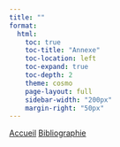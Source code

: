 ```yaml
---
title: ""
format: 
  html:
    toc: true
    toc-title: "Annexe"
    toc-location: left
    toc-expand: true
    toc-depth: 2
    theme: cosmo
    page-layout: full
    sidebar-width: "200px" 
    margin-right: "50px"
---
```


:::{.navbar .p-3}
  <a href="index.html" class="me-4 ms-4">Accueil</a>
  <a href="bibliographie.html" class="me-4 ms-4">Bibliographie</a>
:::

